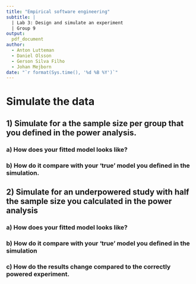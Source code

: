 ```yaml
---
title: "Empirical software engineering"
subtitle: |
  | Lab 3: Design and simulate an experiment
  | Group 9
output:
  pdf_document
author:
  - Anton Lutteman
  - Daniel Olsson
  - Gerson Silva Filho
  - Johan Mejborn
date: "`r format(Sys.time(), '%d %B %Y')`"
---
```

# Simulate the data

## 1) Simulate for a the sample size per group that you defined in the power analysis.

### a) How does your fitted model looks like?

### b) How do it compare with your ‘true’ model you defined in the simulation.

## 2) Simulate for an underpowered study with half the sample size you calculated in the power analysis

### a) How does your fitted model looks like?

### b) How do it compare with your ‘true’ model you defined in the simulation

### c) How do the results change compared to the correctly powered experiment.